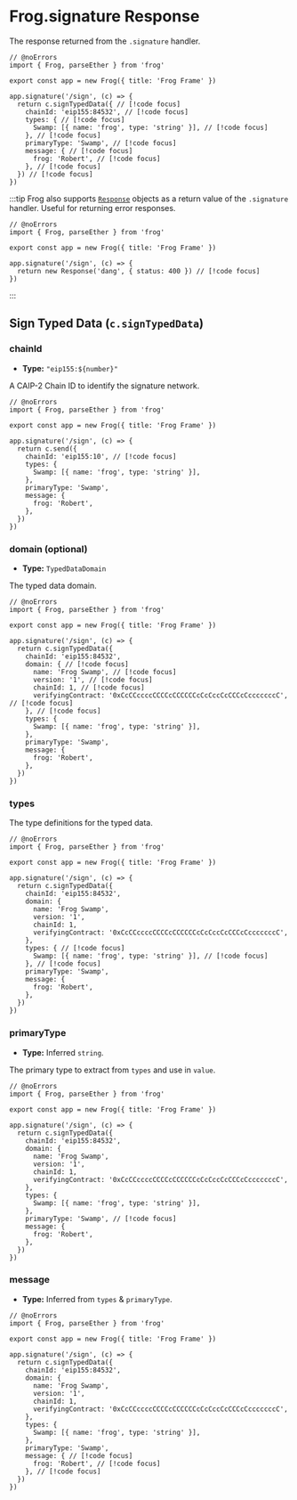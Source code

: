 # Frog.signature Response

The response returned from the `.signature` handler.

```tsx twoslash
// @noErrors
import { Frog, parseEther } from 'frog'
 
export const app = new Frog({ title: 'Frog Frame' })

app.signature('/sign', (c) => {
  return c.signTypedData({ // [!code focus] 
    chainId: 'eip155:84532', // [!code focus] 
    types: { // [!code focus] 
      Swamp: [{ name: 'frog', type: 'string' }], // [!code focus] 
    }, // [!code focus] 
    primaryType: 'Swamp', // [!code focus] 
    message: { // [!code focus] 
      frog: 'Robert', // [!code focus] 
    }, // [!code focus] 
  }) // [!code focus] 
})
```

:::tip
Frog also supports [`Response`](https://developer.mozilla.org/en-US/docs/Web/API/Response) objects as a return value of the `.signature` handler. Useful for returning error responses.

```tsx twoslash
// @noErrors
import { Frog, parseEther } from 'frog'
 
export const app = new Frog({ title: 'Frog Frame' })

app.signature('/sign', (c) => {
  return new Response('dang', { status: 400 }) // [!code focus]
})
```
:::

## Sign Typed Data (`c.signTypedData`)

### chainId

- **Type:** `"eip155:${number}"`

A CAIP-2 Chain ID to identify the signature network.

```tsx twoslash
// @noErrors
import { Frog, parseEther } from 'frog'
 
export const app = new Frog({ title: 'Frog Frame' })

app.signature('/sign', (c) => {
  return c.send({ 
    chainId: 'eip155:10', // [!code focus]
    types: {
      Swamp: [{ name: 'frog', type: 'string' }],
    },
    primaryType: 'Swamp',
    message: {
      frog: 'Robert',
    },
  }) 
})
```

### domain (optional)

- **Type:** `TypedDataDomain`

The typed data domain.

```tsx twoslash
// @noErrors
import { Frog, parseEther } from 'frog'
 
export const app = new Frog({ title: 'Frog Frame' })

app.signature('/sign', (c) => {
  return c.signTypedData({
    chainId: 'eip155:84532',
    domain: { // [!code focus]
      name: 'Frog Swamp', // [!code focus]
      version: '1', // [!code focus]
      chainId: 1, // [!code focus]
      verifyingContract: '0xCcCCccccCCCCcCCCCCCcCcCccCcCCCcCcccccccC', // [!code focus]
    }, // [!code focus]
    types: {
      Swamp: [{ name: 'frog', type: 'string' }],
    },
    primaryType: 'Swamp',
    message: {
      frog: 'Robert',
    },
  }) 
})
```

### types

The type definitions for the typed data.

```tsx twoslash
// @noErrors
import { Frog, parseEther } from 'frog'
 
export const app = new Frog({ title: 'Frog Frame' })

app.signature('/sign', (c) => {
  return c.signTypedData({
    chainId: 'eip155:84532',
    domain: {
      name: 'Frog Swamp',
      version: '1',
      chainId: 1,
      verifyingContract: '0xCcCCccccCCCCcCCCCCCcCcCccCcCCCcCcccccccC',
    },
    types: { // [!code focus]
      Swamp: [{ name: 'frog', type: 'string' }], // [!code focus]
    }, // [!code focus]
    primaryType: 'Swamp',
    message: {
      frog: 'Robert',
    },
  }) 
})
```

### primaryType

- **Type:** Inferred `string`.

The primary type to extract from `types` and use in `value`.

```tsx twoslash
// @noErrors
import { Frog, parseEther } from 'frog'
 
export const app = new Frog({ title: 'Frog Frame' })

app.signature('/sign', (c) => {
  return c.signTypedData({
    chainId: 'eip155:84532',
    domain: {
      name: 'Frog Swamp',
      version: '1',
      chainId: 1,
      verifyingContract: '0xCcCCccccCCCCcCCCCCCcCcCccCcCCCcCcccccccC',
    },
    types: {
      Swamp: [{ name: 'frog', type: 'string' }],
    },
    primaryType: 'Swamp', // [!code focus]
    message: {
      frog: 'Robert',
    },
  }) 
})
```

### message

- **Type:** Inferred from `types` & `primaryType`.

```tsx twoslash
// @noErrors
import { Frog, parseEther } from 'frog'
 
export const app = new Frog({ title: 'Frog Frame' })

app.signature('/sign', (c) => {
  return c.signTypedData({
    chainId: 'eip155:84532',
    domain: {
      name: 'Frog Swamp',
      version: '1',
      chainId: 1,
      verifyingContract: '0xCcCCccccCCCCcCCCCCCcCcCccCcCCCcCcccccccC',
    },
    types: {
      Swamp: [{ name: 'frog', type: 'string' }],
    },
    primaryType: 'Swamp',
    message: { // [!code focus]
      frog: 'Robert', // [!code focus]
    }, // [!code focus]
  }) 
})
```
